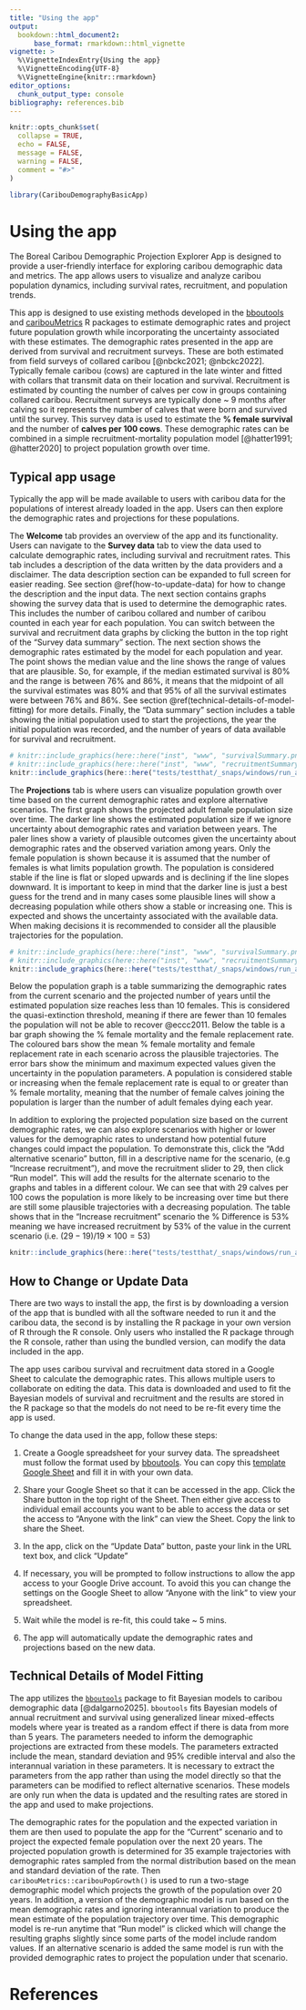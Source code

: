 ```yaml
---
title: "Using the app"
output: 
  bookdown::html_document2:
      base_format: rmarkdown::html_vignette
vignette: >
  %\VignetteIndexEntry{Using the app}
  %\VignetteEncoding{UTF-8}
  %\VignetteEngine{knitr::rmarkdown}
editor_options: 
  chunk_output_type: console
bibliography: references.bib
---
```


```r
knitr::opts_chunk$set(
  collapse = TRUE,
  echo = FALSE,
  message = FALSE, 
  warning = FALSE,
  comment = "#>"
)
```

```r
library(CaribouDemographyBasicApp)
```

```{=html}
<!--- A vignette to outline the uses of the app including: General description of the interface Uncertainty
How to update data
Technical write up on how models are fit that refers back to bboutools/caribouMetrics --->
```

# Using the app

The Boreal Caribou Demographic Projection Explorer App is designed to provide a user-friendly interface for exploring caribou demographic data and metrics. The app allows users to visualize and analyze caribou population dynamics, including survival rates, recruitment, and population trends.

This app is designed to use existing methods developed in the <a href="https://poissonconsulting.github.io/bboutools/" target="_blank">bboutools</a> and <a href="https://landscitech.github.io/caribouMetrics/" target="_blank">caribouMetrics</a> R packages to estimate demographic rates and project future population growth while incorporating the uncertainty associated with these estimates. The demographic rates presented in the app are derived from survival and recruitment surveys. These are both estimated from field surveys of collared caribou [@nbckc2021; @nbckc2022]. Typically female caribou (cows) are captured in the late winter and fitted with collars that transmit data on their location and survival. Recruitment is estimated by counting the number of calves per cow in groups containing collared caribou. Recruitment surveys are typically done \~ 9 months after calving so it represents the number of calves that were born and survived until the survey. This survey data is used to estimate the **% female survival** and the number of **calves per 100 cows**. These demographic rates can be combined in a simple recruitment-mortality population model [@hatter1991; @hatter2020] to project population growth over time.

## Typical app usage

Typically the app will be made available to users with caribou data for the populations of interest already loaded in the app. Users can then explore the demographic rates and projections for these populations.

The **Welcome** tab provides an overview of the app and its functionality. Users can navigate to the **Survey data** tab to view the data used to calculate demographic rates, including survival and recruitment rates. This tab includes a description of the data written by the data providers and a disclaimer. The data description section can be expanded to full screen for easier reading. See section \@ref(how-to-update-data) for how to change the description and the input data. The next section contains graphs showing the survey data that is used to determine the demographic rates. This includes the number of caribou collared and number of caribou counted in each year for each population. You can switch between the survival and recruitment data graphs by clicking the button in the top right of the "Survey data summary" section. The next section shows the demographic rates estimated by the model for each population and year. The point shows the median value and the line shows the range of values that are plausible. So, for example, if the median estimated survival is 80% and the range is between 76% and 86%, it means that the midpoint of all the survival estimates was 80% and that 95% of all the survival estimates were between 76% and 86%. See section \@ref(technical-details-of-model-fitting) for more details. Finally, the "Data summary" section includes a table showing the initial population used to start the projections, the year the initial population was recorded, and the number of years of data available for survival and recruitment.

```r
# knitr::include_graphics(here::here("inst", "www", "survivalSummary.png" ))
# knitr::include_graphics(here::here("inst", "www", "recruitmentSummary.png" ))
knitr::include_graphics(here::here("tests/testthat/_snaps/windows/run_app", "input_data.png" ))
```

The **Projections** tab is where users can visualize population growth over time based on the current demographic rates and explore alternative scenarios. The first graph shows the projected adult female population size over time. The darker line shows the estimated population size if we ignore uncertainty about demographic rates and variation between years. The paler lines show a variety of plausible outcomes given the uncertainty about demographic rates and the observed variation among years. Only the female population is shown because it is assumed that the number of females is what limits population growth. The population is considered stable if the line is flat or sloped upwards and is declining if the line slopes downward. It is important to keep in mind that the darker line is just a best guess for the trend and in many cases some plausible lines will show a decreasing population while others show a stable or increasing one. This is expected and shows the uncertainty associated with the available data. When making decisions it is recommended to consider all the plausible trajectories for the population.

```r
# knitr::include_graphics(here::here("inst", "www", "survivalSummary.png" ))
# knitr::include_graphics(here::here("inst", "www", "recruitmentSummary.png" ))
knitr::include_graphics(here::here("tests/testthat/_snaps/windows/run_app", "full_results.png" ))
```

Below the population graph is a table summarizing the demographic rates from the current scenario and the projected number of years until the estimated population size reaches less than 10 females. This is considered the quasi-extinction threshold, meaning if there are fewer than 10 females the population will not be able to recover @eccc2011. Below the table is a bar graph showing the % female mortality and the female replacement rate. The coloured bars show the mean % female mortality and female replacement rate in each scenario across the plausible trajectories. The error bars show the minimum and maximum expected values given the uncertainty in the population parameters. A population is considered stable or increasing when the female replacement rate is equal to or greater than % female mortality, meaning that the number of female calves joining the population is larger than the number of adult females dying each year.

In addition to exploring the projected population size based on the current demographic rates, we can also explore scenarios with higher or lower values for the demographic rates to understand how potential future changes could impact the population. To demonstrate this, click the "Add alternative scenario" button, fill in a descriptive name for the scenario, (e.g "Increase recruitment"), and move the recruitment slider to 29, then click “Run model”. This will add the results for the alternate scenario to the graphs and tables in a different colour. We can see that with 29 calves per 100 cows the population is more likely to be increasing over time but there are still some plausible trajectories with a decreasing population. The table shows that in the "Increase recruitment" scenario the % Difference is 53% meaning we have increased recruitment by 53% of the value in the current scenario (i.e. $(29 - 19)/19 \times 100 = 53$)

```r
knitr::include_graphics(here::here("tests/testthat/_snaps/windows/run_app", "alt_results.png" ))
```

## How to Change or Update Data

There are two ways to install the app, the first is by downloading a version of the app that is bundled with all the software needed to run it and the caribou data, the second is by installing the R package in your own version of R through the R console. Only users who installed the R package through the R console, rather than using the bundled version, can modify the data included in the app.

The app uses caribou survival and recruitment data stored in a Google Sheet to calculate the demographic rates. This allows multiple users to collaborate on editing the data. This data is downloaded and used to fit the Bayesian models of survival and recruitment and the results are stored in the R package so that the models do not need to be re-fit every time the app is used.

To change the data used in the app, follow these steps:

1.  Create a Google spreadsheet for your survey data. The spreadsheet must follow the format used by [bboutools](https://poissonconsulting.github.io/bboutools/articles/bboutools.html#providing-data). You can copy this [template Google Sheet](https://docs.google.com/spreadsheets/d/1i53nQrJXgrq3B6jO0ATHhSIbibtLq5TmmFL-PxGQNm8/edit?usp=sharing) and fill it in with your own data.

2.  Share your Google Sheet so that it can be accessed in the app. Click the Share button in the top right of the Sheet. Then either give access to individual email accounts you want to be able to access the data or set the access to “Anyone with the link” can view the Sheet. Copy the link to share the Sheet.

3.  In the app, click on the "Update Data" button, paste your link in the URL text box, and click "Update"

4.  If necessary, you will be prompted to follow instructions to allow the app access to your Google Drive account. To avoid this you can change the settings on the Google Sheet to allow "Anyone with the link" to view your spreadsheet.

5.  Wait while the model is re-fit, this could take \~ 5 mins.

6.  The app will automatically update the demographic rates and projections based on the new data.

## Technical Details of Model Fitting

The app utilizes the [`bboutools`](https://poissonconsulting.github.io/bboutools/articles/bboutools.html) package to fit Bayesian models to caribou demographic data [@dalgarno2025]. `bboutools` fits Bayesian models of annual recruitment and survival using generalized linear mixed-effects models where year is treated as a random effect if there is data from more than 5 years. The parameters needed to inform the demographic projections are extracted from these models. The parameters extracted include the mean, standard deviation and 95% credible interval and also the interannual variation in these parameters. It is necessary to extract the parameters from the app rather than using the model directly so that the parameters can be modified to reflect alternative scenarios. These models are only run when the data is updated and the resulting rates are stored in the app and used to make projections.

The demographic rates for the population and the expected variation in them are then used to populate the app for the "Current" scenario and to project the expected female population over the next 20 years. The projected population growth is determined for 35 example trajectories with demographic rates sampled from the normal distribution based on the mean and standard deviation of the rate. Then `caribouMetrics::caribouPopGrowth()` is used to run a two-stage demographic model which projects the growth of the population over 20 years. In addition, a version of the demographic model is run based on the mean demographic rates and ignoring interannual variation to produce the mean estimate of the population trajectory over time. This demographic model is re-run anytime that "Run model" is clicked which will change the resulting graphs slightly since some parts of the model include random values. If an alternative scenario is added the same model is run with the provided demographic rates to project the population under that scenario.

# References
